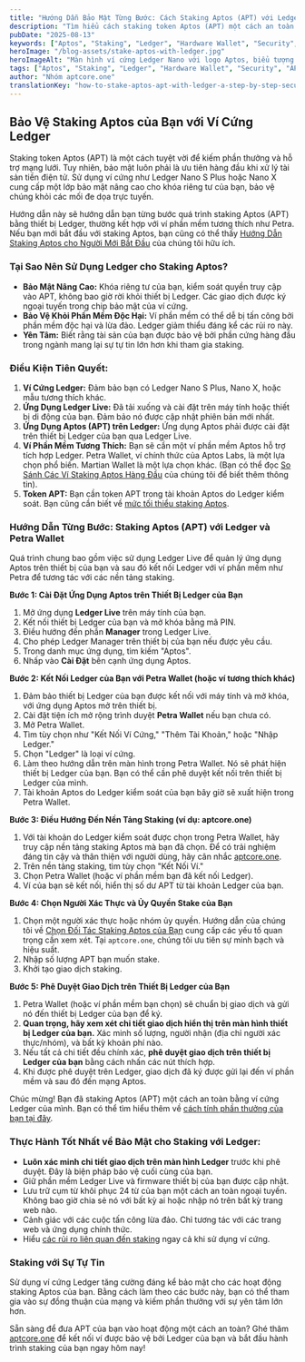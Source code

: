 ```yaml
---
title: "Hướng Dẫn Bảo Mật Từng Bước: Cách Staking Aptos (APT) với Ledger"
description: "Tìm hiểu cách staking token Aptos (APT) một cách an toàn bằng cách sử dụng ví cứng Ledger. Hướng dẫn từng bước này bao gồm thiết lập, kết nối với ví tương thích như Petra, và các thực hành tốt nhất để staking Aptos an toàn."
pubDate: "2025-08-13"
keywords: ["Aptos", "Staking", "Ledger", "Hardware Wallet", "Security", "APT", "Petra Wallet", "Crypto Security"]
heroImage: "/blog-assets/stake-aptos-with-ledger.jpg"
heroImageAlt: "Màn hình ví cứng Ledger Nano với logo Aptos, biểu tượng cho staking APT an toàn"
tags: ["Aptos", "Staking", "Ledger", "Hardware Wallet", "Security", "APT", "Petra Wallet", "Crypto Security"]
author: "Nhóm aptcore.one"
translationKey: "how-to-stake-aptos-apt-with-ledger-a-step-by-step-security-guide"
---
```


## Bảo Vệ Staking Aptos của Bạn với Ví Cứng Ledger

Staking token Aptos (APT) là một cách tuyệt vời để kiếm phần thưởng và hỗ trợ mạng lưới. Tuy nhiên, bảo mật luôn phải là ưu tiên hàng đầu khi xử lý tài sản tiền điện tử. Sử dụng ví cứng như Ledger Nano S Plus hoặc Nano X cung cấp một lớp bảo mật nâng cao cho khóa riêng tư của bạn, bảo vệ chúng khỏi các mối đe dọa trực tuyến.

Hướng dẫn này sẽ hướng dẫn bạn từng bước quá trình staking Aptos (APT) bằng thiết bị Ledger, thường kết hợp với ví phần mềm tương thích như Petra. Nếu bạn mới bắt đầu với staking Aptos, bạn cũng có thể thấy [Hướng Dẫn Staking Aptos cho Người Mới Bắt Đầu](/blog/vi/huong-dan-cho-nguoi-moi-bat-dau-ve-staking-aptos-apt-tren-aptcore-one) của chúng tôi hữu ích.

### Tại Sao Nên Sử Dụng Ledger cho Staking Aptos?

* **Bảo Mật Nâng Cao:** Khóa riêng tư của bạn, kiểm soát quyền truy cập vào APT, không bao giờ rời khỏi thiết bị Ledger. Các giao dịch được ký ngoại tuyến trong chip bảo mật của ví cứng.
* **Bảo Vệ Khỏi Phần Mềm Độc Hại:** Ví phần mềm có thể dễ bị tấn công bởi phần mềm độc hại và lừa đảo. Ledger giảm thiểu đáng kể các rủi ro này.
* **Yên Tâm:** Biết rằng tài sản của bạn được bảo vệ bởi phần cứng hàng đầu trong ngành mang lại sự tự tin lớn hơn khi tham gia staking.

### Điều Kiện Tiên Quyết:

1. **Ví Cứng Ledger:** Đảm bảo bạn có Ledger Nano S Plus, Nano X, hoặc mẫu tương thích khác.
2. **Ứng Dụng Ledger Live:** Đã tải xuống và cài đặt trên máy tính hoặc thiết bị di động của bạn. Đảm bảo nó được cập nhật phiên bản mới nhất.
3. **Ứng Dụng Aptos (APT) trên Ledger:** Ứng dụng Aptos phải được cài đặt trên thiết bị Ledger của bạn qua Ledger Live.
4. **Ví Phần Mềm Tương Thích:** Bạn sẽ cần một ví phần mềm Aptos hỗ trợ tích hợp Ledger. Petra Wallet, ví chính thức của Aptos Labs, là một lựa chọn phổ biến. Martian Wallet là một lựa chọn khác. (Bạn có thể đọc [So Sánh Các Ví Staking Aptos Hàng Đầu](/blog/vi/so-sanh-cac-vi-staking-aptos-hang-dau-petra-vs-pontem-vs-lua-chon-tot-nhat-cua-ban) của chúng tôi để biết thêm thông tin).
5. **Token APT:** Bạn cần token APT trong tài khoản Aptos do Ledger kiểm soát. Bạn cũng cần biết về [mức tối thiểu staking Aptos](/blog/vi/aptos-staking-toi-thieu-can-bao-nhieu-apt-de-bat-dau).

### Hướng Dẫn Từng Bước: Staking Aptos (APT) với Ledger và Petra Wallet

Quá trình chung bao gồm việc sử dụng Ledger Live để quản lý ứng dụng Aptos trên thiết bị của bạn và sau đó kết nối Ledger với ví phần mềm như Petra để tương tác với các nền tảng staking.

**Bước 1: Cài Đặt Ứng Dụng Aptos trên Thiết Bị Ledger của Bạn**

1. Mở ứng dụng **Ledger Live** trên máy tính của bạn.
2. Kết nối thiết bị Ledger của bạn và mở khóa bằng mã PIN.
3. Điều hướng đến phần **Manager** trong Ledger Live.
4. Cho phép Ledger Manager trên thiết bị của bạn nếu được yêu cầu.
5. Trong danh mục ứng dụng, tìm kiếm "Aptos".
6. Nhấp vào **Cài Đặt** bên cạnh ứng dụng Aptos.

**Bước 2: Kết Nối Ledger của Bạn với Petra Wallet (hoặc ví tương thích khác)**

1. Đảm bảo thiết bị Ledger của bạn được kết nối với máy tính và mở khóa, với ứng dụng Aptos mở trên thiết bị.
2. Cài đặt tiện ích mở rộng trình duyệt **Petra Wallet** nếu bạn chưa có.
3. Mở Petra Wallet.
4. Tìm tùy chọn như "Kết Nối Ví Cứng," "Thêm Tài Khoản," hoặc "Nhập Ledger."
5. Chọn "Ledger" là loại ví cứng.
6. Làm theo hướng dẫn trên màn hình trong Petra Wallet. Nó sẽ phát hiện thiết bị Ledger của bạn. Bạn có thể cần phê duyệt kết nối trên thiết bị Ledger của mình.
7. Tài khoản Aptos do Ledger kiểm soát của bạn bây giờ sẽ xuất hiện trong Petra Wallet.

**Bước 3: Điều Hướng Đến Nền Tảng Staking (ví dụ: aptcore.one)**

1. Với tài khoản do Ledger kiểm soát được chọn trong Petra Wallet, hãy truy cập nền tảng staking Aptos mà bạn đã chọn. Để có trải nghiệm đáng tin cậy và thân thiện với người dùng, hãy cân nhắc [aptcore.one](https://aptcore.one).
2. Trên nền tảng staking, tìm tùy chọn "Kết Nối Ví."
3. Chọn Petra Wallet (hoặc ví phần mềm bạn đã kết nối Ledger).
4. Ví của bạn sẽ kết nối, hiển thị số dư APT từ tài khoản Ledger của bạn.

**Bước 4: Chọn Người Xác Thực và Ủy Quyền Stake của Bạn**

1. Chọn một người xác thực hoặc nhóm ủy quyền. Hướng dẫn của chúng tôi về [Chọn Đối Tác Staking Aptos của Bạn](/blog/vi/chon-doi-tac-staking-aptos-toi-da-hoa-phan-thuong-bao-mat-voi-aptcore-one) cung cấp các yếu tố quan trọng cần xem xét. Tại `aptcore.one`, chúng tôi ưu tiên sự minh bạch và hiệu suất.
2. Nhập số lượng APT bạn muốn stake.
3. Khởi tạo giao dịch staking.

**Bước 5: Phê Duyệt Giao Dịch trên Thiết Bị Ledger của Bạn**

1. Petra Wallet (hoặc ví phần mềm bạn chọn) sẽ chuẩn bị giao dịch và gửi nó đến thiết bị Ledger của bạn để ký.
2. **Quan trọng, hãy xem xét chi tiết giao dịch hiển thị trên màn hình thiết bị Ledger của bạn.** Xác minh số lượng, người nhận (địa chỉ người xác thực/nhóm), và bất kỳ khoản phí nào.
3. Nếu tất cả chi tiết đều chính xác, **phê duyệt giao dịch trên thiết bị Ledger của bạn** bằng cách nhấn các nút thích hợp.
4. Khi được phê duyệt trên Ledger, giao dịch đã ký được gửi lại đến ví phần mềm và sau đó đến mạng Aptos.

Chúc mừng! Bạn đã staking Aptos (APT) một cách an toàn bằng ví cứng Ledger của mình. Bạn có thể tìm hiểu thêm về [cách tính phần thưởng của bạn tại đây](/blog/vi/phan-thuong-staking-aptos-giai-thich-apr-va-apy-va-cach-aptcore-one-hien-thi-chung).

### Thực Hành Tốt Nhất về Bảo Mật cho Staking với Ledger:

* **Luôn xác minh chi tiết giao dịch trên màn hình Ledger** trước khi phê duyệt. Đây là biện pháp bảo vệ cuối cùng của bạn.
* Giữ phần mềm Ledger Live và firmware thiết bị của bạn được cập nhật.
* Lưu trữ cụm từ khôi phục 24 từ của bạn một cách an toàn ngoại tuyến. Không bao giờ chia sẻ nó với bất kỳ ai hoặc nhập nó trên bất kỳ trang web nào.
* Cảnh giác với các cuộc tấn công lừa đảo. Chỉ tương tác với các trang web và ứng dụng chính thức.
* Hiểu [các rủi ro liên quan đến staking](/blog/vi/rui-ro-khi-staking-aptos-huong-dan-ro-rang-cach-giam-thieu) ngay cả khi sử dụng ví cứng.

### Staking với Sự Tự Tin

Sử dụng ví cứng Ledger tăng cường đáng kể bảo mật cho các hoạt động staking Aptos của bạn. Bằng cách làm theo các bước này, bạn có thể tham gia vào sự đồng thuận của mạng và kiếm phần thưởng với sự yên tâm lớn hơn.

Sẵn sàng để đưa APT của bạn vào hoạt động một cách an toàn? Ghé thăm [aptcore.one](https://aptcore.one) để kết nối ví được bảo vệ bởi Ledger của bạn và bắt đầu hành trình staking của bạn ngay hôm nay!
